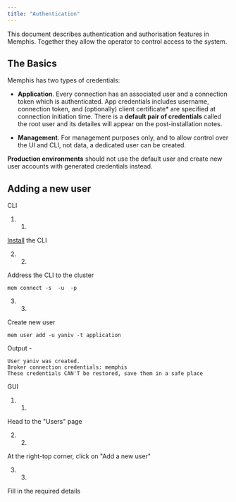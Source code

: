 ```yaml
---
title: "Authentication"
---
```


This document describes authentication and authorisation features in Memphis. Together they allow the operator to control access to the system.

## The Basics

Memphis has two types of credentials:

* **Application**. Every connection has an associated user and a connection token which is authenticated. App credentials includes username, connection token, and (optionally) client certificate\* are specified at connection initiation time. There is a **default pair of credentials** called the root user and its detailes will appear on the post-installation notes.

* **Management**. For management purposes only, and to allow control over the UI and CLI, not data, a dedicated user can be created.

**Production environments** should not use the default user and create new user accounts with generated credentials instead.

## Adding a new user

CLI

1. 1.  
[Install](/memphis/cli/installation) the CLI

2. 2.  
Address the CLI to the cluster  
```  
mem connect -s  -u  -p  
```

3. 3.  
Create new user  
```  
mem user add -u yaniv -t application  
```  
Output -  
```  
User yaniv was created.  
Broker connection credentials: memphis  
These credentials CAN'T be restored, save them in a safe place  
```

GUI

1. 1.  
Head to the "Users" page

2. 2.  
At the right-top corner, click on "Add a new user"

3. 3.  
Fill in the required details

